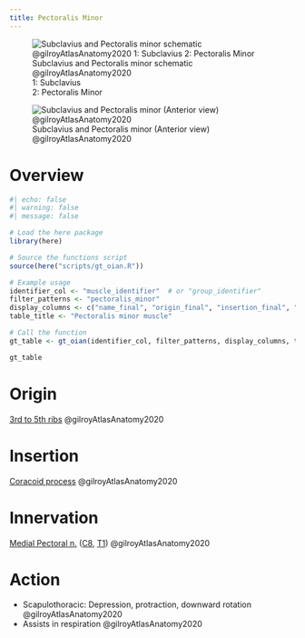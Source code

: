 ```yaml
---
title: Pectoralis Minor
---
```


:::{layout-ncol="2"}
![Subclavius and Pectoralis minor schematic @gilroyAtlasAnatomy2020 </br> 1: Subclavius </br> 2: Pectoralis Minor](/The Archive/Anatomy/Skeletal Muscles/Upper Limb Muscles/Axioappendicular Anterior Muscles/images/gilroyatlas fig25.26a subclavius and pectoralis minor schematic.png)

![Subclavius and Pectoralis minor (Anterior view) @gilroyAtlasAnatomy2020](/The Archive/Anatomy/Skeletal Muscles/Upper Limb Muscles/Axioappendicular Anterior Muscles/images/gilroyatlas fig25.26b subclavius and pectoralis minor.png)
:::

# Overview

```r
#| echo: false
#| warning: false
#| message: false

# Load the here package
library(here)

# Source the functions script
source(here("scripts/gt_oian.R"))

# Example usage
identifier_col <- "muscle_identifier"  # or "group_identifier"
filter_patterns <- "pectoralis_minor"
display_columns <- c("name_final", "origin_final", "insertion_final", "innervation_final", "action_final")
table_title <- "Pectoralis minor muscle"

# Call the function
gt_table <- gt_oian(identifier_col, filter_patterns, display_columns, table_title)

gt_table
```

# Origin {#origin}
[3rd to 5th ribs]({{< var ref-rib-bones.path >}}) @gilroyAtlasAnatomy2020

# Insertion {#insertion}
[Coracoid process]({{< var ref-scapula-bone.path >}}) @gilroyAtlasAnatomy2020

# Innervation {#innervation}
[Medial Pectoral n.]({{< var ref-medial-pectoral-nerve.path >}}) ([C8]({{< var ref-nerve-root.c8 >}}), [T1]({{< var ref-nerve-root.t1 >}})) @gilroyAtlasAnatomy2020

# Action {#action}

- Scapulothoracic: Depression, protraction, downward rotation @gilroyAtlasAnatomy2020
- Assists in respiration @gilroyAtlasAnatomy2020 


